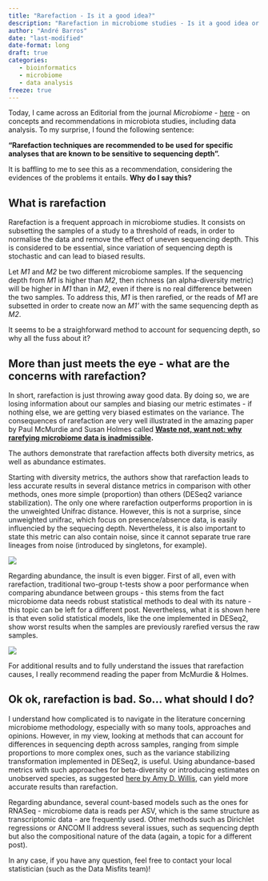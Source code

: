 ```yaml
---
title: "Rarefaction - Is it a good idea?"
description: "Rarefaction in microbiome studies - Is it a good idea or just a bad practice? What are the alternatives?"
author: "André Barros"
date: "last-modified"
date-format: long
draft: true
categories: 
   - bioinformatics
   - microbiome
   - data analysis
freeze: true
---
```


Today, I came across an Editorial from the journal <i>Microbiome</i> - [here](https://link.springer.com/article/10.1186/s40168-025-02091-0) - on concepts and recommendations in microbiota studies, including data analysis. To my surprise, I found the following sentence: 

**"Rarefaction techniques are recommended to be used for specific analyses that are known to be sensitive to sequencing depth".**

It is baffling to me to see this as a recommendation, considering the evidences of the problems it entails. **Why do I say this?**

## What is rarefaction

Rarefaction is a frequent approach in microbiome studies. It consists on subsetting the samples of a study to a threshold of reads, in order to normalise the data and remove the effect of uneven sequencing depth. This is considered to be essential, since variation of sequencing depth is stochastic and can lead to biased results.

Let *M1* and *M2* be two different microbiome samples. If the sequencing depth from *M1* is higher than *M2*, then richness (an alpha-diversity metric) will be higher in *M1* than in *M2*, even if there is no real difference between the two samples. To address this, *M1* is then rarefied, or the reads of *M1* are subsetted in order to create now an *M1'* with the same sequencing depth as *M2*.


It seems to be a straighforward method to account for sequencing depth, so why all the fuss about it?

## More than just meets the eye - what are the concerns with rarefaction?

In short, rarefaction is just throwing away good data. By doing so, we are losing information about our samples and biasing our metric estimates - if nothing else, we are getting very biased estimates on the variance. The consequences of rarefaction are very well illustrated in the amazing paper by Paul McMurdie and Susan Holmes called **[Waste not, want not: why rarefying microbiome data is inadmissible](https://pmc.ncbi.nlm.nih.gov/articles/PMC3974642/).**

The authors demonstrate that rarefaction affects both diversity metrics, as well as abundance estimates. 

Starting with diversity metrics, the authors show that rarefaction leads to less accurate results in several distance metrics in comparison with other methods, ones more simple (proportion) than others (DESeq2 variance stabilization). The only one where rarefaction outperforms proportion in is the unweighted Unifrac distance. However, this is not a surprise, since unweighted unifrac, which focus on presence/absence data, is easily influencied by the sequecing depth. Nevertheless, it is also important to state this metric can also contain noise, since it cannot separate true rare lineages from noise (introduced by singletons, for example).

![](https://cdn.ncbi.nlm.nih.gov/pmc/blobs/7ed9/3974642/2f27c57f0871/pcbi.1003531.g004.jpg){fig-align="center"}

Regarding abundance, the insult is even bigger. First of all, even with rarefaction, traditional two-group t-tests show a poor performance when comparing abundance between groups - this stems from the fact microbiome data needs robust statistical methods to deal with its nature - this topic can be left for a different post. Nevertheless, what it is shown here is that even solid statistical models, like the one implemented in DESeq2, show worst results when the samples are previously rarefied versus the raw samples.

![](https://cdn.ncbi.nlm.nih.gov/pmc/blobs/7ed9/3974642/00fcc30a63be/pcbi.1003531.g006.jpg){fig-align="center"}

For additional results and to fully understand the issues that rarefaction causes, I really recommend reading the paper from McMurdie & Holmes.

## Ok ok, rarefaction is bad. So... what should I do?

I understand how complicated is to navigate in the literature concerning microbiome methodology, especially with so many tools, approaches and opinions. However, in my view, looking at methods that can account for differences in sequencing depth across samples, ranging from simple proportions to more complex ones, such as the variance stabilizing transformation implemented in DESeq2, is useful. Using abundance-based metrics with such approaches for beta-diversity or introducing estimates on unobserved species, as suggested [here by Amy D. Willis](https://www.frontiersin.org/journals/microbiology/articles/10.3389/fmicb.2019.02407/full), can yield more accurate results than rarefaction.

Regarding abundance, several count-based models such as the ones for RNASeq - microbiome data is reads per ASV, which is the same structure as transcriptomic data - are frequently used. Other methods such as Dirichlet regressions or ANCOM II address several issues, such as sequencing depth but also the compositional nature of the data (again, a topic for a different post).

In any case, if you have any question, feel free to contact your local statistician (such as the Data Misfits team)!
